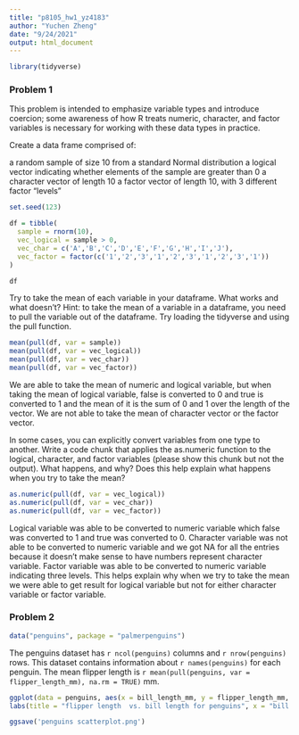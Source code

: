 ```yaml
---
title: "p8105_hw1_yz4183"
author: "Yuchen Zheng"
date: "9/24/2021"
output: html_document
---
```


```r
library(tidyverse)
```

### Problem 1
This problem is intended to emphasize variable types and introduce coercion; some awareness of how R treats numeric, character, and factor variables is necessary for working with these data types in practice.  

Create a data frame comprised of:   

a random sample of size 10 from a standard Normal distribution
a logical vector indicating whether elements of the sample are greater than 0
a character vector of length 10
a factor vector of length 10, with 3 different factor “levels”
```r
set.seed(123)

df = tibble(
  sample = rnorm(10),
  vec_logical = sample > 0,
  vec_char = c('A','B','C','D','E','F','G','H','I','J'), 
  vec_factor = factor(c('1','2','3','1','2','3','1','2','3','1'))
)

df
```
Try to take the mean of each variable in your dataframe. What works and what doesn’t?
Hint: to take the mean of a variable in a dataframe, you need to pull the variable out of the dataframe. Try loading the tidyverse and using the pull function.
```r
mean(pull(df, var = sample))
mean(pull(df, var = vec_logical))
mean(pull(df, var = vec_char))
mean(pull(df, var = vec_factor))
```
We are able to take the mean of numeric and logical variable, but when taking the mean of logical variable, false is converted to 0 and true is converted to 1 and the mean of it is the sum of 0 and 1 over the length of the vector. We are not able to take the mean of character vector or the factor vector.   

In some cases, you can explicitly convert variables from one type to another. Write a code chunk that applies the as.numeric function to the logical, character, and factor variables (please show this chunk but not the output). What happens, and why? Does this help explain what happens when you try to take the mean?
```r
as.numeric(pull(df, var = vec_logical))
as.numeric(pull(df, var = vec_char))
as.numeric(pull(df, var = vec_factor))
```
Logical variable was able to be converted to numeric variable which false was converted to 1 and true was converted to 0. Character variable was not able to be converted to numeric variable and we got NA for all the entries because it doesn't make sense to have numbers represent character variable. Factor variable was able to be converted to numeric variable indicating three levels. This helps explain why when we try to take the mean we were able to get result for logical variable but not for either character variable or factor variable. 


### Problem 2
```r
data("penguins", package = "palmerpenguins")
```

The penguins dataset has `r ncol(penguins)` columns and `r nrow(penguins)` rows. This dataset contains information about `r names(penguins)` for each penguin. The mean flipper length is `r mean(pull(penguins, var = flipper_length_mm), na.rm = TRUE)` mm.

```r
ggplot(data = penguins, aes(x = bill_length_mm, y = flipper_length_mm, color = species)) + geom_point() + 
labs(title = "flipper length  vs. bill length for penguins", x = "bill length (mm)", y = "flipper length (mm)")

ggsave('penguins scatterplot.png')
```

